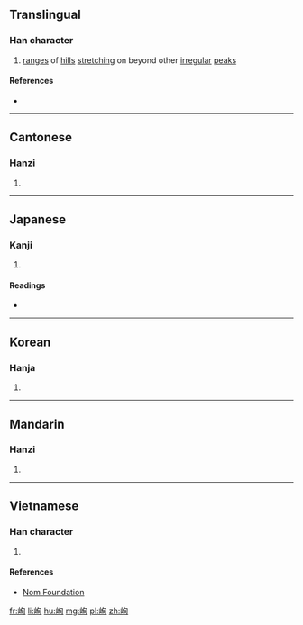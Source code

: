 ==Translingual==

===Han character===
{{Han char|rn=46|rad=山|as=06|sn=9|four=27720|canj=UPA|ids=⿰山旬}}

# [[range]]s of [[hill]]s [[stretch]]ing on beyond other [[irregular]] [[peak]]s

====References====
* {{Han ref|kx=0310.170|dkj=08028|dj=0610.120|hdz=10771.100|uh=5CCB|ud=23755|bh=CE7D|bd=52861}}

----

==Cantonese==

===Hanzi===
{{yue-hanzi|jyut=[[seon1]]|y=seun1}}

# {{defn|lang=yue|sort=山06}}

----

==Japanese==

===Kanji===
{{ja-kanji|grade=|rs=山06}}

# {{defn|lang=ja|sort=山06}}

====Readings====
* {{ja-readings|on=[[しゅん]] (shun)|kun=}}

----

==Korean==

===Hanja===
{{ko-hanja|hangeul=[[순]]|rv=sun|mr=sun}}

# {{defn|lang=ko|sort=山06}}

----

==Mandarin==

===Hanzi===
{{cmn-hanzi|pin=[[xún]] ([[xun2]]), [[dòng]] ([[dong4]])|wg=hsün<sup>2</sup>, tung<sup>4</sup>}}

# {{defn|lang=cmn|sort=山06}}

----

==Vietnamese==

===Han character===
{{vi-readings|rs=山06| hanviet = tuân}}

# {{defn|lang=vi|sort=山06}}

====References====
*[http://nomfoundation.org/common/nom_details.php?codepoint=5ccb Nom Foundation]

[[fr:峋]]
[[li:峋]]
[[hu:峋]]
[[mg:峋]]
[[pl:峋]]
[[zh:峋]]